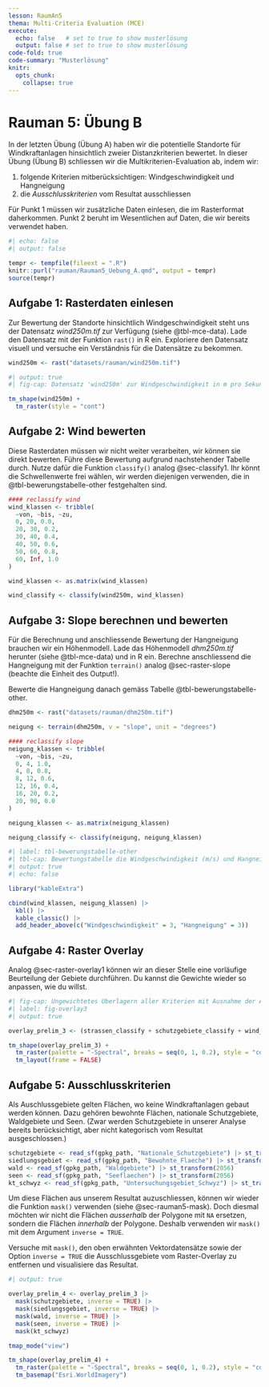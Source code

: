```yaml
---
lesson: RaumAn5
thema: Multi-Criteria Evaluation (MCE)
execute: 
  echo: false   # set to true to show musterlösung
  output: false # set to true to show musterlösung
code-fold: true
code-summary: "Musterlösung"
knitr:
  opts_chunk: 
    collapse: true  
---
```


# Rauman 5: Übung B

In der letzten Übung (Übung A) haben wir die potentielle Standorte für Windkraftanlagen hinsichtlich zweier Distanzkriterien bewertet. In dieser Übung (Übung B) schliessen wir die Multikriterien-Evaluation ab, indem wir:

1. folgende Kriterien mitberücksichtigen: Windgeschwindigkeit und Hangneigung
2. die *Ausschlusskriterien* vom Resultat ausschliessen

Für Punkt 1 müssen wir zusätzliche Daten einlesen, die im Rasterformat daherkommen. Punkt 2 beruht im Wesentlichen auf Daten, die wir bereits verwendet haben.

```r
#| echo: false
#| output: false

tempr <- tempfile(fileext = ".R")
knitr::purl("rauman/Rauman5_Uebung_A.qmd", output = tempr)
source(tempr)
```

<!--
3. Je höher die Windgeschwindigkeit ist
4. Je geringer die Hangneigung ist
-->

## Aufgabe 1: Rasterdaten einlesen

Zur Bewertung der Standorte hinsichtlich Windgeschwindigkeit steht uns der Datensatz *wind250m.tif* zur Verfügung (siehe @tbl-mce-data). Lade den Datensatz mit der Funktion `rast()` in R ein. Exploriere den Datensatz visuell und versuche ein Verständnis für die Datensätze zu bekommen. 

```r
wind250m <- rast("datasets/rauman/wind250m.tif")
```

```r
#| output: true
#| fig-cap: Datensatz 'wind250m' zur Windgeschwindigkeit in m pro Sekunde

tm_shape(wind250m) +
  tm_raster(style = "cont")
```

## Aufgabe 2: Wind bewerten

Diese Rasterdaten müssen wir nicht weiter verarbeiten, wir können sie direkt bewerten. Führe diese Bewertung aufgrund nachstehender Tabelle durch. Nutze dafür die Funktion `classify()` analog @sec-classify1. Ihr könnt die Schwellenwerte frei wählen, wir werden diejenigen verwenden, die in @tbl-bewerungstabelle-other festgehalten sind.

```r
#### reclassify wind
wind_klassen <- tribble(
  ~von, ~bis, ~zu,
  0, 20, 0.0,
  20, 30, 0.2,
  30, 40, 0.4,
  40, 50, 0.6,
  50, 60, 0.8,
  60, Inf, 1.0
)

wind_klassen <- as.matrix(wind_klassen)

wind_classify <- classify(wind250m, wind_klassen)
```

## Aufgabe 3: Slope berechnen und bewerten

Für die Berechnung und anschliessende Bewertung der Hangneigung brauchen wir ein Höhenmodell. Lade das Höhenmodell *dhm250m.tif* herunter (siehe @tbl-mce-data) und in R ein. Berechne anschliessend die Hangneigung mit der Funktion `terrain()` analog @sec-raster-slope (beachte die Einheit des Output!). 

Bewerte die Hangneigung danach gemäss Tabelle @tbl-bewerungstabelle-other. 

```r
dhm250m <- rast("datasets/rauman/dhm250m.tif")

neigung <- terrain(dhm250m, v = "slope", unit = "degrees")

#### reclassify slope
neigung_klassen <- tribble(
  ~von, ~bis, ~zu,
  0, 4, 1.0,
  4, 8, 0.8,
  8, 12, 0.6,
  12, 16, 0.4,
  16, 20, 0.2,
  20, 90, 0.0
)

neigung_klassen <- as.matrix(neigung_klassen)

neigung_classify <- classify(neigung, neigung_klassen)
```

<div class="mce-table">

```r
#| label: tbl-bewerungstabelle-other
#| tbl-cap: Bewertungstabelle die Windgeschwindigkeit (m/s) und Hangneigung (Grad)
#| output: true
#| echo: false

library("kableExtra")

cbind(wind_klassen, neigung_klassen) |>
  kbl() |>
  kable_classic() |>
  add_header_above(c("Windgeschwindigkeit" = 3, "Hangneigung" = 3))
```

</div>

## Aufgabe 4: Raster Overlay {#sec-raster-overlay2}

Analog @sec-raster-overlay1 können wir an dieser Stelle eine vorläufige Beurteilung der Gebiete durchführen. Du kannst die Gewichte wieder so anpassen, wie du willst.

```r
#| fig-cap: Ungewichtetes Überlagern aller Kriterien mit Ausnahme der Ausschlussgebiete
#| label: fig-overlay3
#| output: true

overlay_prelim_3 <- (strassen_classify + schutzgebiete_classify + wind_classify + neigung_classify) / 4

tm_shape(overlay_prelim_3) +
  tm_raster(palette = "-Spectral", breaks = seq(0, 1, 0.2), style = "cont", title = "Eignung") +
  tm_layout(frame = FALSE)
```

## Aufgabe 5: Ausschlusskriterien 

Als Auschlussgebiete gelten Flächen, wo keine Windkraftanlagen gebaut werden können. Dazu gehören bewohnte Flächen, nationale Schutzgebiete, Waldgebiete und Seen. (Zwar werden Schutzgebiete in unserer Analyse bereits berücksichtigt, aber nicht kategorisch vom Resultat ausgeschlossen.)

```r
schutzgebiete <- read_sf(gpkg_path, "Nationale_Schutzgebiete") |> st_transform(2056)
siedlungsgebiet <- read_sf(gpkg_path, "Bewohnte_Flaeche") |> st_transform(2056)
wald <- read_sf(gpkg_path, "Waldgebiete") |> st_transform(2056)
seen <- read_sf(gpkg_path, "Seeflaechen") |> st_transform(2056)
kt_schwyz <- read_sf(gpkg_path, "Untersuchungsgebiet_Schwyz") |> st_transform(2056)
```

Um diese Flächen aus unserem Resultat auzuschliessen, können wir wieder die Funktion `mask()` verwenden (siehe @sec-rauman5-mask). Doch diesmal möchten wir nicht die Flächen *ausserhalb* der Polygone mit `NA` ersetzen, sondern die Flächen *innerhalb* der Polygone. Deshalb verwenden wir `mask()` mit dem Argument `inverse = TRUE`.

Versuche mit `mask()`, den oben erwähnten Vektordatensätze sowie der Option `inverse = TRUE` die Ausschlussgebiete vom Raster-Overlay zu entfernen und visualisiere das Resultat.

```r
#| output: true

overlay_prelim_4 <- overlay_prelim_3 |>
  mask(schutzgebiete, inverse = TRUE) |>
  mask(siedlungsgebiet, inverse = TRUE) |>
  mask(wald, inverse = TRUE) |>
  mask(seen, inverse = TRUE) |>
  mask(kt_schwyz)

tmap_mode("view")

tm_shape(overlay_prelim_4) +
  tm_raster(palette = "-Spectral", breaks = seq(0, 1, 0.2), style = "cont", alpha = 0.6) +
  tm_basemap("Esri.WorldImagery")
```
